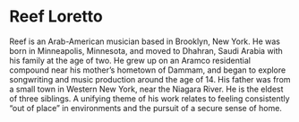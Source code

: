 # Reef Loretto

Reef is an Arab-American musician based in Brooklyn, New York. He was born in
Minneapolis, Minnesota, and moved to Dhahran, Saudi Arabia with his family at
the age of two. He grew up on an Aramco residential compound near his mother’s
hometown of Dammam, and began to explore songwriting and music production around
the age of 14. His father was from a small town in Western New York, near the
Niagara River. He is the eldest of three siblings. A unifying theme of his work
relates to feeling consistently “out of place” in environments and the pursuit
of a secure sense of home.

